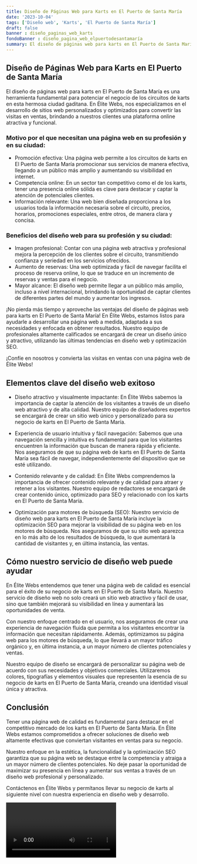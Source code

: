 ```yaml
---
title: Diseño de Páginas Web para Karts en El Puerto de Santa María
date: '2023-10-04'
tags: ['Diseño web', 'Karts', 'El Puerto de Santa María']
draft: false
banner : diseño_paginas_web_karts
fondoBanner : diseño_pagina_web_elpuertodesantamaría
summary: El diseño de páginas web para karts en El Puerto de Santa María es una herramienta fundamental para potenciar el negocio de los circuitos de karts en esta hermosa ciudad gaditana. En Élite Webs, nos especializamos en el desarrollo de sitios web personalizados y optimizados para convertir las visitas en ventas, brindando a nuestros clientes una plataforma online atractiva y funcional.
---
```


## Diseño de Páginas Web para Karts en El Puerto de Santa María

El diseño de páginas web para karts en El Puerto de Santa María es una herramienta fundamental para potenciar el negocio de los circuitos de karts en esta hermosa ciudad gaditana. En Élite Webs, nos especializamos en el desarrollo de sitios web personalizados y optimizados para convertir las visitas en ventas, brindando a nuestros clientes una plataforma online atractiva y funcional.

### Motivo por el que necesitan una página web en su profesión y en su ciudad:

- Promoción efectiva: Una página web permite a los circuitos de karts en El Puerto de Santa María promocionar sus servicios de manera efectiva, llegando a un público más amplio y aumentando su visibilidad en internet.
- Competencia online: En un sector tan competitivo como el de los karts, tener una presencia online sólida es clave para destacar y captar la atención de potenciales clientes.
- Información relevante: Una web bien diseñada proporciona a los usuarios toda la información necesaria sobre el circuito, precios, horarios, promociones especiales, entre otros, de manera clara y concisa.

### Beneficios del diseño web para su profesión y su ciudad:
- Imagen profesional: Contar con una página web atractiva y profesional mejora la percepción de los clientes sobre el circuito, transmitiendo confianza y seriedad en los servicios ofrecidos.
- Aumento de reservas: Una web optimizada y fácil de navegar facilita el proceso de reserva online, lo que se traduce en un incremento de reservas y ventas para el negocio.
- Mayor alcance: El diseño web permite llegar a un público más amplio, incluso a nivel internacional, brindando la oportunidad de captar clientes de diferentes partes del mundo y aumentar los ingresos.

¡No pierda más tiempo y aproveche las ventajas del diseño de páginas web para karts en El Puerto de Santa María! En Élite Webs, estamos listos para ayudarle a desarrollar una página web a medida, adaptada a sus necesidades y enfocada en obtener resultados. Nuestro equipo de profesionales altamente calificados se encargará de crear un diseño único y atractivo, utilizando las últimas tendencias en diseño web y optimización SEO.

¡Confíe en nosotros y convierta las visitas en ventas con una página web de Élite Webs!

<GifSeo />

<Cta />

## Elementos clave del diseño web exitoso

- Diseño atractivo y visualmente impactante: En Élite Webs sabemos la importancia de captar la atención de los visitantes a través de un diseño web atractivo y de alta calidad. Nuestro equipo de diseñadores expertos se encargará de crear un sitio web único y personalizado para su negocio de karts en El Puerto de Santa María.

- Experiencia de usuario intuitiva y fácil navegación: Sabemos que una navegación sencilla y intuitiva es fundamental para que los visitantes encuentren la información que buscan de manera rápida y eficiente. Nos aseguramos de que su página web de karts en El Puerto de Santa María sea fácil de navegar, independientemente del dispositivo que se esté utilizando.

- Contenido relevante y de calidad: En Élite Webs comprendemos la importancia de ofrecer contenido relevante y de calidad para atraer y retener a los visitantes. Nuestro equipo de redactores se encargará de crear contenido único, optimizado para SEO y relacionado con los karts en El Puerto de Santa María.

- Optimización para motores de búsqueda (SEO): Nuestro servicio de diseño web para karts en El Puerto de Santa María incluye la optimización SEO para mejorar la visibilidad de su página web en los motores de búsqueda. Nos aseguramos de que su sitio web aparezca en lo más alto de los resultados de búsqueda, lo que aumentará la cantidad de visitantes y, en última instancia, las ventas.

## Cómo nuestro servicio de diseño web puede ayudar

En Élite Webs entendemos que tener una página web de calidad es esencial para el éxito de su negocio de karts en El Puerto de Santa María. Nuestro servicio de diseño web no solo creará un sitio web atractivo y fácil de usar, sino que también mejorará su visibilidad en línea y aumentará las oportunidades de venta.

Con nuestro enfoque centrado en el usuario, nos aseguramos de crear una experiencia de navegación fluida que permita a los visitantes encontrar la información que necesitan rápidamente. Además, optimizamos su página web para los motores de búsqueda, lo que llevará a un mayor tráfico orgánico y, en última instancia, a un mayor número de clientes potenciales y ventas.

Nuestro equipo de diseño se encargará de personalizar su página web de acuerdo con sus necesidades y objetivos comerciales. Utilizaremos colores, tipografías y elementos visuales que representen la esencia de su negocio de karts en El Puerto de Santa María, creando una identidad visual única y atractiva.

## Conclusión

Tener una página web de calidad es fundamental para destacar en el competitivo mercado de los karts en El Puerto de Santa María. En Élite Webs estamos comprometidos a ofrecer soluciones de diseño web altamente efectivas que conviertan visitantes en ventas para su negocio.

Nuestro enfoque en la estética, la funcionalidad y la optimización SEO garantiza que su página web se destaque entre la competencia y atraiga a un mayor número de clientes potenciales. No deje pasar la oportunidad de maximizar su presencia en línea y aumentar sus ventas a través de un diseño web profesional y personalizado.

Contáctenos en Élite Webs y permítanos llevar su negocio de karts al siguiente nivel con nuestra experiencia en diseño web y desarrollo.

<Video />

<CtaBot job='Karts' city='El Puerto de Santa María'/>

<Gmaps query='El Puerto de Santa María+españa+maps' />